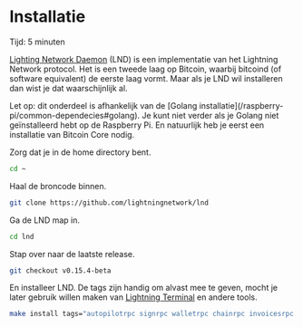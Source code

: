 
# Installatie

<Callout emoji="&#x2139;">
	Tijd: 5 minuten
</Callout>

[Lighting Network Daemon](https://github.com/lightningnetwork/lnd#lightning-network-daemon) \(LND\) is een implementatie van het Lightning Network protocol. Het is een tweede laag op Bitcoin, waarbij bitcoind \(of software equivalent\) de eerste laag vormt. Maar als je LND wil installeren dan wist je dat waarschijnlijk al.

<Callout emoji="&#x2139;">
	Let op: dit onderdeel is afhankelijk van de [Golang installatie](/raspberry-pi/common-dependecies#golang). Je kunt niet verder als je Golang niet geïnstalleerd hebt op de Raspberry Pi. En natuurlijk heb je eerst een installatie van Bitcoin Core nodig.
</Callout>

Zorg dat je in de home directory bent.

```bash
cd ~
```

Haal de broncode binnen.

```bash
git clone https://github.com/lightningnetwork/lnd
```

Ga de LND map in.

```bash
cd lnd
```

Stap over naar de laatste release.

```bash
git checkout v0.15.4-beta
```

En installeer LND. De tags zijn handig om alvast mee te geven, mocht je later gebruik willen maken van [Lightning Terminal](/lightning-extensions/lightning-terminal) en andere tools.

```bash
make install tags="autopilotrpc signrpc walletrpc chainrpc invoicesrpc routerrpc watchtowerrpc monitoring"
```